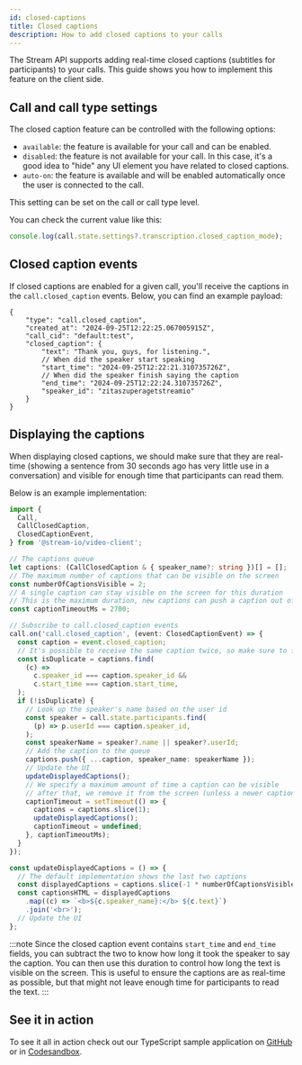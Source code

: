 ```yaml
---
id: closed-captions
title: Closed captions
description: How to add closed captions to your calls
---
```


The Stream API supports adding real-time closed captions (subtitles for participants) to your calls. This guide shows you how to implement this feature on the client side.

## Call and call type settings

The closed caption feature can be controlled with the following options:

- `available`: the feature is available for your call and can be enabled.
- `disabled`: the feature is not available for your call. In this case, it's a good idea to "hide" any UI element you have related to closed captions.
- `auto-on`: the feature is available and will be enabled automatically once the user is connected to the call.

This setting can be set on the call or call type level.

You can check the current value like this:

```typescript
console.log(call.state.settings?.transcription.closed_caption_mode);
```

## Closed caption events

If closed captions are enabled for a given call, you'll receive the captions in the `call.closed_caption` events. Below, you can find an example payload:

```
{
    "type": "call.closed_caption",
    "created_at": "2024-09-25T12:22:25.067005915Z",
    "call_cid": "default:test",
    "closed_caption": {
        "text": "Thank you, guys, for listening.",
        // When did the speaker start speaking
        "start_time": "2024-09-25T12:22:21.310735726Z",
        // When did the speaker finish saying the caption
        "end_time": "2024-09-25T12:22:24.310735726Z",
        "speaker_id": "zitaszuperagetstreamio"
    }
}
```

## Displaying the captions

When displaying closed captions, we should make sure that they are real-time (showing a sentence from 30 seconds ago has very little use in a conversation) and visible for enough time that participants can read them.

Below is an example implementation:

```typescript
import {
  Call,
  CallClosedCaption,
  ClosedCaptionEvent,
} from '@stream-io/video-client';

// The captions queue
let captions: (CallClosedCaption & { speaker_name?: string })[] = [];
// The maximum number of captions that can be visible on the screen
const numberOfCaptionsVisible = 2;
// A single caption can stay visible on the screen for this duration
// This is the maximum duration, new captions can push a caption out of the screen sooner
const captionTimeoutMs = 2700;

// Subscribe to call.closed_caption events
call.on('call.closed_caption', (event: ClosedCaptionEvent) => {
  const caption = event.closed_caption;
  // It's possible to receive the same caption twice, so make sure to filter duplicates
  const isDuplicate = captions.find(
    (c) =>
      c.speaker_id === caption.speaker_id &&
      c.start_time === caption.start_time,
  );
  if (!isDuplicate) {
    // Look up the speaker's name based on the user id
    const speaker = call.state.participants.find(
      (p) => p.userId === caption.speaker_id,
    );
    const speakerName = speaker?.name || speaker?.userId;
    // Add the caption to the queue
    captions.push({ ...caption, speaker_name: speakerName });
    // Update the UI
    updateDisplayedCaptions();
    // We specify a maximum amount of time a caption can be visible
    // after that, we remove it from the screen (unless a newer caption has already pushed it out)
    captionTimeout = setTimeout(() => {
      captions = captions.slice(1);
      updateDisplayedCaptions();
      captionTimeout = undefined;
    }, captionTimeoutMs);
  }
});

const updateDisplayedCaptions = () => {
  // The default implementation shows the last two captions
  const displayedCaptions = captions.slice(-1 * numberOfCaptionsVisible);
  const captionsHTML = displayedCaptions
    .map((c) => `<b>${c.speaker_name}:</b> ${c.text}`)
    .join('<br>');
  // Update the UI
};
```

:::note
Since the closed caption event contains `start_time` and `end_time` fields, you can subtract the two to know how long it took the speaker to say the caption. You can then use this duration to control how long the text is visible on the screen. This is useful to ensure the captions are as real-time as possible, but that might not leave enough time for participants to read the text.
:::

## See it in action

To see it all in action check out our TypeScript sample application on [GitHub](https://github.com/GetStream/stream-video-js/tree/main/sample-apps/client/ts-quickstart) or in [Codesandbox](https://codesandbox.io/p/sandbox/eloquent-glitter-99th3v).
